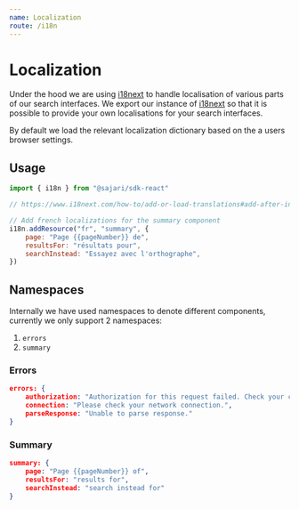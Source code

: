 ```yaml
---
name: Localization
route: /i18n
---
```


# Localization

Under the hood we are using [i18next](https://www.i18next.com/) to handle localisation
of various parts of our search interfaces. We export our instance of [i18next](https://www.i18next.com/)
so that it is possible to provide your own localisations for your search interfaces.

By default we load the relevant localization dictionary based on the a users browser settings.

## Usage
```javascript
import { i18n } from "@sajari/sdk-react"

// https://www.i18next.com/how-to/add-or-load-translations#add-after-init

// Add french localizations for the summary component
i18n.addResource("fr", "summary", {
    page: "Page {{pageNumber}} de",
    resultsFor: "résultats pour",
    searchInstead: "Essayez avec l'orthographe",
})

```

## Namespaces
Internally we have used namespaces to denote different components,
currently we only support 2 namespaces:

1. `errors`
1. `summary`

### Errors
```json
errors: {
    authorization: "Authorization for this request failed. Check your credentials.",
    connection: "Please check your network connection.",
    parseResponse: "Unable to parse response."
}
```

### Summary
```json
summary: {
    page: "Page {{pageNumber}} of",
    resultsFor: "results for",
    searchInstead: "search instead for"
}
```
